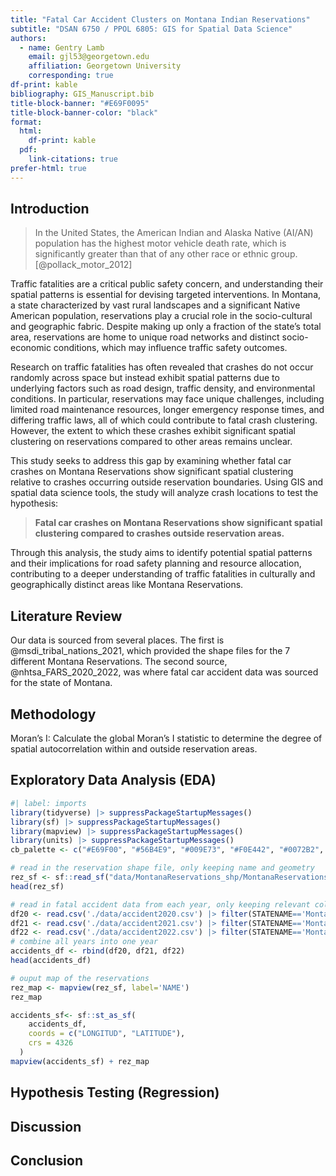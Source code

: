 ```yaml
---
title: "Fatal Car Accident Clusters on Montana Indian Reservations"
subtitle: "DSAN 6750 / PPOL 6805: GIS for Spatial Data Science"
authors:
  - name: Gentry Lamb
    email: gjl53@georgetown.edu
    affiliation: Georgetown University
    corresponding: true
df-print: kable
bibliography: GIS_Manuscript.bib
title-block-banner: "#E69F0095"
title-block-banner-color: "black"
format:
  html:
    df-print: kable
  pdf:
    link-citations: true
prefer-html: true
---
```


## Introduction

> In the United States, the American Indian and Alaska Native (AI/AN) population has the highest motor vehicle
death rate, which is significantly greater than that of any other race or ethnic group. [@pollack_motor_2012]

Traffic fatalities are a critical public safety concern, and understanding their spatial patterns is essential for devising targeted interventions. In Montana, a state characterized by vast rural landscapes and a significant Native American population, reservations play a crucial role in the socio-cultural and geographic fabric. Despite making up only a fraction of the state’s total area, reservations are home to unique road networks and distinct socio-economic conditions, which may influence traffic safety outcomes.

Research on traffic fatalities has often revealed that crashes do not occur randomly across space but instead exhibit spatial patterns due to underlying factors such as road design, traffic density, and environmental conditions. In particular, reservations may face unique challenges, including limited road maintenance resources, longer emergency response times, and differing traffic laws, all of which could contribute to fatal crash clustering. However, the extent to which these crashes exhibit significant spatial clustering on reservations compared to other areas remains unclear.

This study seeks to address this gap by examining whether fatal car crashes on Montana Reservations show significant spatial clustering relative to crashes occurring outside reservation boundaries. Using GIS and spatial data science tools, the study will analyze crash locations to test the hypothesis: 

> **Fatal car crashes on Montana Reservations show significant spatial clustering compared to crashes outside reservation areas.**

Through this analysis, the study aims to identify potential spatial patterns and their implications for road safety planning and resource allocation, contributing to a deeper understanding of traffic fatalities in culturally and geographically distinct areas like Montana Reservations.

## Literature Review

Our data is sourced from several places. The first is @msdi_tribal_nations_2021, which provided the shape files for the 7 different Montana Reservations. The second source, @nhtsa_FARS_2020_2022, was where fatal car accident data was sourced for the state of Montana. 

## Methodology

Moran’s I:
Calculate the global Moran’s I statistic to determine the degree of spatial autocorrelation within and outside reservation areas.

## Exploratory Data Analysis (EDA)

```r
#| label: imports
library(tidyverse) |> suppressPackageStartupMessages()
library(sf) |> suppressPackageStartupMessages()
library(mapview) |> suppressPackageStartupMessages()
library(units) |> suppressPackageStartupMessages()
cb_palette <- c("#E69F00", "#56B4E9", "#009E73", "#F0E442", "#0072B2", "#D55E00", "#CC79A7")
```

```r
# read in the reservation shape file, only keeping name and geometry
rez_sf <- sf::read_sf("data/MontanaReservations_shp/MontanaReservations.shp") |> select(NAME, geometry)
head(rez_sf)
```

```r
# read in fatal accident data from each year, only keeping relevant columns
df20 <- read.csv('./data/accident2020.csv') |> filter(STATENAME=='Montana') |> select(STATENAME, FATALS, LATITUDE, LONGITUD) |> mutate(YEAR=2020)
df21 <- read.csv('./data/accident2021.csv') |> filter(STATENAME=='Montana') |> select(STATENAME, FATALS, LATITUDE, LONGITUD) |> mutate(YEAR=2021)
df22 <- read.csv('./data/accident2022.csv') |> filter(STATENAME=='Montana') |> select(STATENAME, FATALS, LATITUDE, LONGITUD) |> mutate(YEAR=2022)
# combine all years into one year
accidents_df <- rbind(df20, df21, df22)
head(accidents_df)
```

```r
# ouput map of the reservations
rez_map <- mapview(rez_sf, label='NAME')
rez_map
```


```r
accidents_sf<- sf::st_as_sf(
    accidents_df,
    coords = c("LONGITUD", "LATITUDE"), 
    crs = 4326
  )
mapview(accidents_sf) + rez_map
```

## Hypothesis Testing (Regression)



## Discussion



## Conclusion